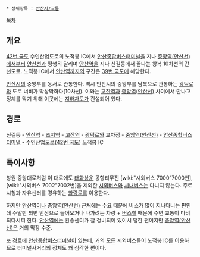  * 상위항목 : [[안산시/교통]]

[[목차]]
== 개요 ==
[[42번 국도]] 수인산업도로의 노적봉 IC에서 [[안산종합버스터미널]]을 지나 [[중앙역(안산선)]]에서부터 [[안산선]]과 평행히 달리며 [[안산역]]을 지나 신길동에서 끝나는 왕복 10차선의 간선도로. 노적봉 IC에서 [[안산역]]까지의 구간은 [[39번 국도]]에 해당한다. 

[[안산시]]의 중앙부를 동서로 관통한다. 역시 안산시의 중앙부를 남북으로 관통하는 [[광덕로]]와 도로 너비가 막상막하다(10차선). 이와는 [[고잔역]]과 [[중앙역(안산선)]] 사이에서 만나고 정체를 막기 위해 이곳에는 [[지하차도]]가 건설되어 있다.

== 경로 ==
신길동 - [[안산역]] - [[초지역]] - [[고잔역]] - [[광덕로]]와 교차점 - [[중앙역(안산선)]] - [[안산종합버스터미널]] - 수인산업도로([[42번 국도]]) 노적봉 IC

== 특이사항 ==
창원 중앙대로처럼 이 대로에도 [[태화상운]] 공항리무진 [wiki:"시외버스 7000"7000번], [wiki:"시외버스 7002"7002번]을 제외한 [[시외버스]]와 [[시내버스]]는 다니지 않는다. 주로 시청과 자유센터를 경유하는 [[화랑로]]를 이용한다.

하지만 [[안산역]]이나 [[중앙역(안산선)]] 근처에는 수요 때문에 버스가 많이 지나다니는 편인데 주말만 되면 안산으로 들어오거나 나가려는 차량 + [[버스철]] 때문에 주변 교통이 마비되다시피 한다. [[안산역]]에는 환승센터가 잘 정비되어 있어서 덜한 편이지만 [[중앙역(안산선)]]은 거의 막장 수준.

또 경로에 [[안산종합버스터미널]]이 있는데, 거의 모든 시외버스들이 노적봉 IC를 이용하므로 터미널사거리의 정체도 꽤 심각한 편이다.
